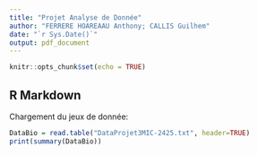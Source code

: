 ```yaml
---
title: "Projet Analyse de Donnée"
author: "FERRERE HOAREAAU Anthony; CALLIS Guilhem"
date: "`r Sys.Date()`"
output: pdf_document
---
```


```r
knitr::opts_chunk$set(echo = TRUE)
```

## R Markdown
Chargement du jeux de donnée:

```r
DataBio = read.table("DataProjet3MIC-2425.txt", header=TRUE)
print(summary(DataBio))
```
